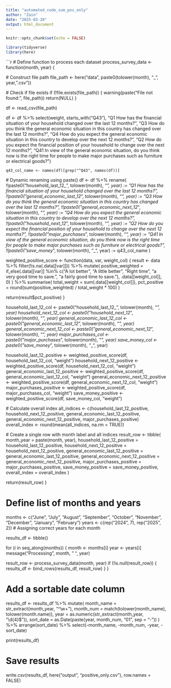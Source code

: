 ---
title: "automated_code_sum_pos_only"
author: "Zain"
date: "2025-03-20"
output: html_document
---

```{r setup, include=FALSE}
knitr::opts_chunk$set(echo = FALSE)
```

```{r}
library(tidyverse)
library(here)

```

```{r}
# Define function to process each dataset
process_survey_data <- function(month, year) {
  
  # Construct file path
  file_path <- here("data", paste0(tolower(month), "_", year, ".csv"))
  
  # Check if file exists
  if (!file.exists(file_path)) {
    warning(paste("File not found:", file_path))
    return(NULL)
  }
  

  df <- read_csv(file_path)

  df <- df %>% 
    select(weight,
            starts_with("Q43"),
           "Q1 How has the financial situation of your household changed over the last 12 months?",
           "Q3 How do you think the general economic situation in this country has changed over the last 12 months?",
           "Q4 How do you expect the general economic situation in this country to develop over the next 12 months?",
           "Q2 How do you expect the financial position of your household to change over the next 12 months?",
           "Q41 In view of the general economic situation, do you think now is the right time for people to make major purchases such as furniture or electrical goods?")
  
    q43_col_name <- names(df)[grep("^Q43", names(df))]
  
  # Dynamic renaming using paste()
  df <- df %>% rename(
    !!paste0("household_last_12_", tolower(month), "_", year) := "Q1 How has the financial situation of your household changed over the last 12 months?",
    !!paste0("general_economic_last_12_", tolower(month), "_", year) := "Q3 How do you think the general economic situation in this country has changed over the last 12 months?",
    !!paste0("general_economic_next_12_", tolower(month), "_", year) := "Q4 How do you expect the general economic situation in this country to develop over the next 12 months?",
    !!paste0("household_next_12_", tolower(month), "_", year) := "Q2 How do you expect the financial position of your household to change over the next 12 months?",
    !!paste0("major_purchases_", tolower(month), "_", year) := "Q41 In view of the general economic situation, do you think now is the right time for people to make major purchases such as furniture or electrical goods?",
     !!paste0("save_money_", tolower(month), "_", year) := q43_col_name
)

  
 
  
weighted_positive_score <- function(data, var, weight_col) {
  result <- data %>%
    filter(!is.na(.data[[var]])) %>%
    mutate(
      positive_weighted = if_else(.data[[var]] %in% c("A lot better", "A little better", "Right time", "a very good time to save.", "a fairly good time to save."), .data[[weight_col]], 0)
    ) %>%
    summarise(
      total_weight = sum(.data[[weight_col]]),
      pct_positive = round(sum(positive_weighted) / total_weight * 100)
    )
  
  return(result$pct_positive)
}
  


  household_last_12_col <- paste0("household_last_12_", tolower(month), "_", year)
  household_next_12_col <- paste0("household_next_12_", tolower(month), "_", year)
  general_economic_last_12_col <- paste0("general_economic_last_12_", tolower(month), "_", year)
  general_economic_next_12_col <- paste0("general_economic_next_12_", tolower(month), "_", year)
  major_purchases_col <- paste0("major_purchases_", tolower(month), "_", year)
 save_money_col <- paste0("save_money_", tolower(month), "_", year) 
  

  household_last_12_positive <- weighted_positive_score(df, household_last_12_col, "weight")
  household_next_12_positive <- weighted_positive_score(df, household_next_12_col, "weight")
  general_economic_last_12_positive <- weighted_positive_score(df, general_economic_last_12_col, "weight")
  general_economic_next_12_positive <- weighted_positive_score(df, general_economic_next_12_col, "weight")
  major_purchases_positive <- weighted_positive_score(df, major_purchases_col, "weight")
   save_money_positive <- weighted_positive_score(df, save_money_col, "weight")  
  


  # Calculate overall index
  all_indices <- c(household_last_12_positive, household_next_12_positive, 
                   general_economic_last_12_positive, general_economic_next_12_positive, 
                   major_purchases_positive)
  overall_index <- round(mean(all_indices, na.rm = TRUE))
  
  # Create a single row with month label and all indices
  result_row <- tibble(
    month_year = paste(month, year),
    household_last_12_positive = household_last_12_positive,
    household_next_12_positive = household_next_12_positive,
    general_economic_last_12_positive = general_economic_last_12_positive,
    general_economic_next_12_positive = general_economic_next_12_positive,
    major_purchases_positive = major_purchases_positive,
    save_money_positive = save_money_positive,
    overall_index = overall_index
  )
  
  return(result_row)
}

# Define list of months and years
months <- c("June", "July", "August", "September", "October", "November", "December", "January", "February")
years <- c(rep("2024", 7), rep("2025", 2))  # Assigning correct years for each month


results_df <- tibble()


for (i in seq_along(months)) {
  month <- months[i]
  year <- years[i]
  message("Processing ", month, " ", year)
  
  result_row <- process_survey_data(month, year)
  if (!is.null(result_row)) {
    results_df <- bind_rows(results_df, result_row)
  }
}

# Add a sortable date column
results_df <- results_df %>%
  mutate(
    month_name = str_extract(month_year, "^\\w+"),
    month_num = match(tolower(month_name), tolower(month.name)),
    year = as.numeric(str_extract(month_year, "\\d{4}$")),
    sort_date = as.Date(paste(year, month_num, "01", sep = "-"))
  ) %>%
  arrange(sort_date) %>%
  select(-month_name, -month_num, -year, -sort_date)


print(results_df)

# Save results

 write.csv(results_df, here("output", "positive_only.csv"), row.names = FALSE)




